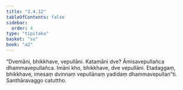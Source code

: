 ```yaml
---
title: "3.4.12"
tableOfContents: false
sidebar:
  order: 4
type: "tipitaka"
basket: "su"
book: "a2"
---
```



<DynamicBreadcrumb />

<Division number="163" book="a2">

<Paragraph number="255" book="a2">
“Dvemāni, bhikkhave, vepullāni. Katamāni dve? Āmisavepullañca dhammavepullañca. Imāni kho, bhikkhave, dve vepullāni. Etadaggaṃ, bhikkhave, imesaṃ dvinnaṃ vepullānaṃ yadidaṃ dhammavepullan”ti.

</Paragraph>
</Division>

<Paragraph number="256" type="center" book="a2">
Santhāravaggo catuttho.
</Paragraph>